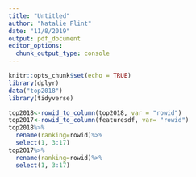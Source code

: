 ```yaml
---
title: "Untitled"
author: "Natalie Flint"
date: "11/8/2019"
output: pdf_document
editor_options: 
  chunk_output_type: console
---
```


```r
knitr::opts_chunk$set(echo = TRUE)
library(dplyr)
data("top2018")
library(tidyverse)
```

```r
top2018<-rowid_to_column(top2018, var = "rowid")
top2017<-rowid_to_column(featuresdf, var= "rowid")
top2018%>%
  rename(ranking=rowid)%>%
  select(1, 3:17)
top2017%>%
  rename(ranking=rowid)%>%
  select(1, 3:17)
```

